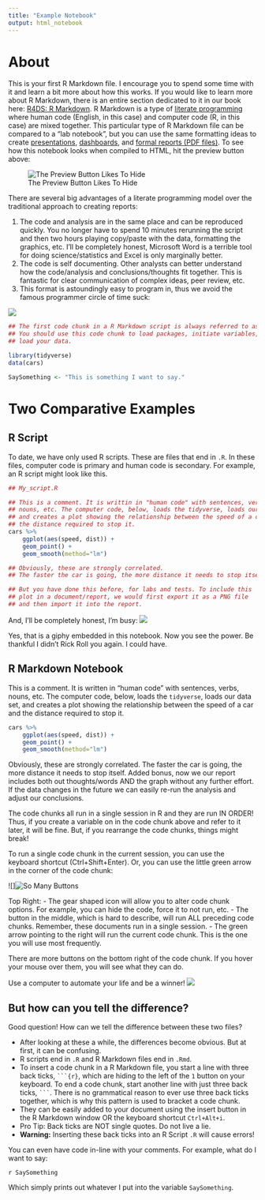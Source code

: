```yaml
---
title: "Example Notebook"
output: html_notebook
---
```


# About

This is your first R Markdown file. I encourage you to spend some time with it and learn a bit more about how this works. If you would like to learn more about R Markdown, there is an entire section dedicated to it in our book here: [R4DS: R Markdown](https://r4ds.had.co.nz/r-markdown.html). R Markdown is a type of [literate programming](https://en.wikipedia.org/wiki/Literate_programming) where human code (English, in this case) and computer code (R, in this case) are mixed together. This particular type of R Markdown file can be compared to a "lab notebook", but you can use the same formatting ideas to create [presentations](https://bookdown.org/yihui/rmarkdown/slidy-presentation.html), [dashboards](https://rmarkdown.rstudio.com/flexdashboard/index.html), and [formal reports (PDF files)](https://bookdown.org/yihui/rmarkdown/pdf-document.html). To see how this notebook looks when compiled to HTML, hit the preview button above: 

![The Preview Button Likes To Hide](https://raw.githubusercontent.com/intro-to-data/Labs/master/Week%2010/preview.png)

There are several big advantages of a literate programming model over the traditional approach to creating reports:

1. The code and analysis are in the same place and can be reproduced quickly. You no longer have to spend 10 minutes rerunning the script and then two hours playing copy/paste with the data, formatting the graphics, etc. I'll be completely honest, Microsoft Word is a terrible tool for doing science/statistics and Excel is only marginally better.
2. The code is self documenting. Other analysts can better understand how the code/analysis and conclusions/thoughts fit together. This is fantastic for clear communication of complex ideas, peer review, etc. 
3. This format is astoundingly easy to program in, thus we avoid the famous programmer circle of time suck:

![](https://imgs.xkcd.com/comics/is_it_worth_the_time.png)

```r
## The first code chunk in a R Markdown script is always referred to as "setup".
## You should use this code chunk to load packages, initiate variables, and
## load your data.

library(tidyverse)
data(cars)

SaySomething <- "This is something I want to say."

```


# Two Comparative Examples

## R Script

To date, we have only used R scripts. These are files that end in `.R`. In these files, computer code is primary and human code is secondary. For example, an R script might look like this.

```r
## My_script.R

## This is a comment. It is writtin in "human code" with sentences, verbs, 
## nouns, etc. The computer code, below, loads the tidyverse, loads our dataset,
## and creates a plot showing the relationship between the speed of a car and 
## the distance required to stop it.
cars %>% 
    ggplot(aes(speed, dist)) + 
    geom_point() + 
    geom_smooth(method="lm")

## Obviously, these are strongly correlated. 
## The faster the car is going, the more distance it needs to stop itself.

## But you have done this before, for labs and tests. To include this
## plot in a document/report, we would first export it as a PNG file
## and then import it into the report.
```

And, I'll be completely honest, I'm busy:
![](https://media.giphy.com/media/10PcMWwtZSYk2k/giphy.gif)

Yes, that is a giphy embedded in this notebook. Now you see the power.
Be thankful I didn't Rick Roll you again. I could have.

## R Markdown Notebook

This is a comment. It is written in "human code" with sentences, verbs, nouns,
etc. The computer code, below, loads the `tidyverse`, loads our data set, and 
creates a plot showing the relationship between the speed of a car and the
distance required to stop it.

```r
cars %>% 
    ggplot(aes(speed, dist)) + 
    geom_point() + 
    geom_smooth(method="lm")
```

Obviously, these are strongly correlated. The faster the car is going, the more 
distance it needs to stop itself. Added bonus, now we our report includes both 
out thoughts/words AND the graph without any further effort. If the data changes
in the future we can easily re-run the analysis and adjust our conclusions.

The code chunks all run in a single session in R and they are run IN ORDER! Thus, if you create a variable on in the code chunk above and refer to it later, it will be fine. But, if you rearrange the code chunks, things might break!

To run a single code chunk in the current session, you can use the keyboard shortcut (Ctrl+Shift+Enter). Or, you can use the little green arrow in the corner of the code chunk:

![]![So Many Buttons](https://raw.githubusercontent.com/intro-to-data/Labs/master/Week%2010/code_chunk.png)

Top Right:
- The gear shaped icon will allow you to alter code chunk options. For example, 
  you can hide the code, force it to not run, etc.
- The button in the middle, which is hard to describe, will run ALL preceding 
  code chunks. Remember, these documents run in a single session.
- The green arrow pointing to the right  will run the current code chunk. This is
  the one you will use most frequently.

There are more buttons on the bottom right of the code chunk. If you hover your 
mouse over them, you will see what they can do. 

Use a computer to automate your life and be a winner!
![](https://media3.giphy.com/media/xmxGoENM1V81q/giphy.gif?cid=ecf05e47c5ff1ea151355146c060e0a974e87fff24ee0586&rid=giphy.gif)

## But how can you tell the difference?

Good question! How can we tell the difference between these two files?

- After looking at these a while, the differences become obvious. But at first,
  it can be confusing.
- R scripts end in `.R` and R Markdown files end in `.Rmd`.
- To insert a code chunk in a R Markdown file, you start a line with three 
  back ticks, `` ```{r} ``, which are hiding to the left of the `1` 
  button on your keyboard. To end a code chunk, start another line with just 
  three back ticks, `` ``` ``. There is no grammatical reason to ever use three 
  back ticks together, which is why this pattern is used to bracket a code chunk.
- They can be easily added to your document using the insert button in the R 
  Markdown window OR the keyboard shortcut `Ctrl+Alt+i`.
- Pro Tip: Back ticks are NOT single quotes. Do not live a lie.
- **Warning:** Inserting these back ticks into an R Script `.R` will cause errors!


You can even have code in-line with your comments. For example, what do I want to
say: 

`r SaySomething `

Which simply prints out whatever I put into the variable `SaySomething`.
